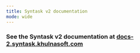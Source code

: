 ```yaml
---
title: Syntask v2 documentation
mode: wide
---
```


### See the Syntask v2 documentation at [docs-2.syntask.khulnasoft.com](https://docs-2.syntask.khulnasoft.com)